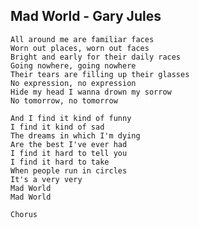 ## Mad World - Gary Jules
```{}
All around me are familiar faces 
Worn out places, worn out faces 
Bright and early for their daily races 
Going nowhere, going nowhere 
Their tears are filling up their glasses 
No expression, no expression 
Hide my head I wanna drown my sorrow 
No tomorrow, no tomorrow

And I find it kind of funny 
I find it kind of sad 
The dreams in which I'm dying 
Are the best I've ever had 
I find it hard to tell you 
I find it hard to take 
When people run in circles 
It's a very very
Mad World 
Mad World

Chorus

```

